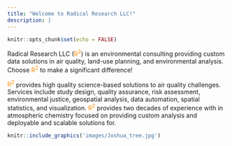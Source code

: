 ---
title: "Welcome to Radical Research LLC!"
description: |
---

```{r setup, include=FALSE}
knitr::opts_chunk$set(echo = FALSE)

```

Radical Research LLC ([R^2^]{style="color: darkorange;"}) is an environmental consulting providing custom data solutions in air quality, land-use planning, and environmental analysis. Choose [R^2^]{style="color: darkorange;"} to make a significant difference!

[R^2^]{style="color: darkorange;"} provides high quality science-based solutions to air quality challenges. Services include study design, quality assurance, risk assessment, environmental justice, geospatial analysis, data automation, spatial statistics, and visualization. [R^2^]{style="color: darkorange;"} provides two decades of experience with in atmospheric chemistry focused on providing custom analysis and deployable and scalable solutions for.

```{r desert}
knitr::include_graphics('images/Joshua_tree.jpg')
```
